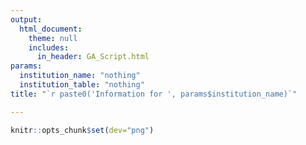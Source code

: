 ```yaml
---
output: 
  html_document:
    theme: null
    includes:
      in_header: GA_Script.html
params:
  institution_name: "nothing"
  institution_table: "nothing"
title: "`r paste0('Information for ', params$institution_name)`"

---
```


```r
knitr::opts_chunk$set(dev="png")
```
